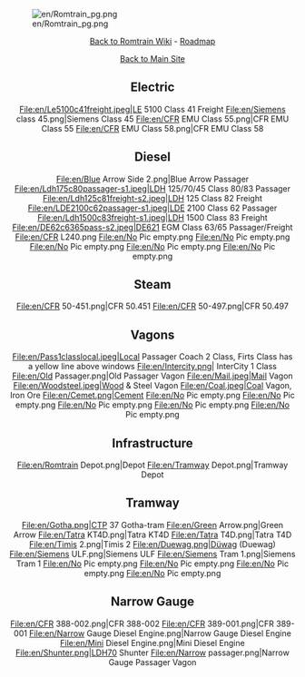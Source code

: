 {{en/Merge|Romtrain}}

[[File:en/Romtrain pg.png|center]]
<center>[[en/Community/NewGRF/Romtrain/Main Page|Back to Romtrain Wiki]] - [[en/Community/NewGRF/Romtrain/Graphics|Roadmap]]</center>
<center>[http://romaniainopenttd.synthasite.com/ Back to Main Site]</center>

<center>
==Electric==
<gallery caption="Electric" widths="100px" perrow="4">
File:en/Le5100c41freight.jpeg|LE 5100 Class 41 Freight
File:en/Siemens class 45.png|Siemens Class 45
File:en/CFR EMU Class 55.png|CFR EMU Class 55
File:en/CFR EMU Class 58.png|CFR EMU Class 58
</gallery>

==Diesel==
<gallery caption="Diesel" widths="100px" perrow="6">
File:en/Blue Arrow Side 2.png|Blue Arrow Passager
File:en/Ldh175c80passager-s1.jpeg|LDH 125/70/45 Class 80/83 Passager
File:en/Ldh125c81freight-s2.jpeg|LDH 125 Class 82 Freight
File:en/LDE2100c62passager-s1.jpeg|LDE 2100 Class 62 Passager
File:en/Ldh1500c83freight-s1.jpeg|LDH 1500 Class 83 Freight
File:en/DE62c6365pass-s2.jpeg|DE621 EGM Class 63/65 Passager/Freight
File:en/CFR L240.png
File:en/No Pic empty.png
File:en/No Pic empty.png
File:en/No Pic empty.png
File:en/No Pic empty.png
File:en/No Pic empty.png
</gallery>

==Steam==
<gallery caption="Steam" widths="100px" perrow="6">
File:en/CFR 50-451.png|CFR 50.451
File:en/CFR 50-497.png|CFR 50.497
</gallery>

==Vagons==
<gallery caption="Vagons" widths="100px" perrow="6">
File:en/Pass1classlocal.jpeg|Local Passager Coach 2 Class, Firts Class has a yellow line above windows
File:en/Intercity.png| InterCity 1 Class
File:en/Old Passager.png|Old Passager Vagon
File:en/Mail.jpeg|Mail Vagon
File:en/Woodsteel.jpeg|Wood & Steel Vagon
File:en/Coal.jpeg|Coal Vagon, Iron Ore
File:en/Cemet.png|Cement
File:en/No Pic empty.png
File:en/No Pic empty.png
File:en/No Pic empty.png
File:en/No Pic empty.png
File:en/No Pic empty.png
</gallery>

==Infrastructure==
<gallery caption="Infrastructure" widths="100px" perrow="6">
File:en/Romtrain Depot.png|Depot
File:en/Tramway Depot.png|Tramway Depot
</gallery>

==Tramway==
<gallery caption="Tramway" widths="100px" perrow="6">
File:en/Gotha.png|CTP 37 Gotha-tram
File:en/Green Arrow.png|Green Arrow
File:en/Tatra KT4D.png|Tatra KT4D
File:en/Tatra T4D.png|Tatra T4D
File:en/Timis 2.png|Timis 2
File:en/Duewag.png|Düwag (Duewag)
File:en/Siemens ULF.png|Siemens ULF
File:en/Siemens Tram 1.png|Siemens Tram 1
File:en/No Pic empty.png
File:en/No Pic empty.png
File:en/No Pic empty.png
File:en/No Pic empty.png
</gallery>

==Narrow Gauge==
<gallery caption="Narrow Gauge" widths="100px" perrow="6">
File:en/CFR 388-002.png|CFR 388-002
File:en/CFR 389-001.png|CFR 389-001
File:en/Narrow Gauge Diesel Engine.png|Narrow Gauge Diesel Engine
File:en/Mini Diesel Engine.png|Mini Diesel Engine
File:en/Shunter.png|LDH70 Shunter
File:en/Narrow passager.png|Narrow Gauge Passager Vagon
</gallery>
</center>
